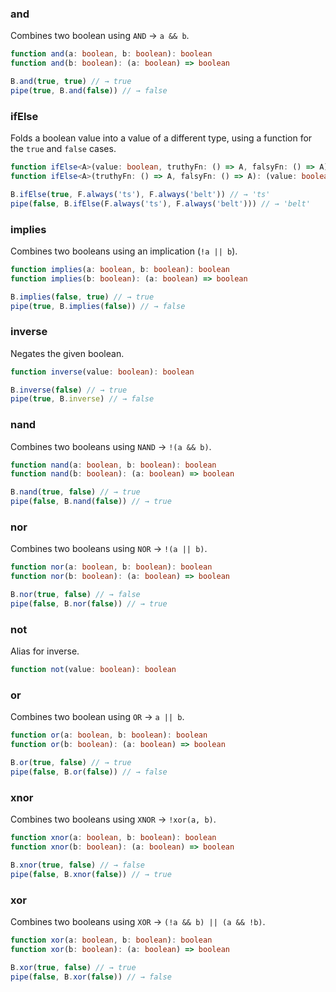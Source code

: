 ### and

Combines two boolean using `AND` → `a && b`.


```ts
function and(a: boolean, b: boolean): boolean
function and(b: boolean): (a: boolean) => boolean
```

```ts
B.and(true, true) // → true
pipe(true, B.and(false)) // → false
```

### ifElse

Folds a boolean value into a value of a different type, using a function for the `true` and `false` cases.


```ts
function ifElse<A>(value: boolean, truthyFn: () => A, falsyFn: () => A): A
function ifElse<A>(truthyFn: () => A, falsyFn: () => A): (value: boolean) => A
```

```ts
B.ifElse(true, F.always('ts'), F.always('belt')) // → 'ts'
pipe(false, B.ifElse(F.always('ts'), F.always('belt'))) // → 'belt'
```

### implies

Combines two booleans using an implication (`!a || b`).


```ts
function implies(a: boolean, b: boolean): boolean
function implies(b: boolean): (a: boolean) => boolean
```

```ts
B.implies(false, true) // → true
pipe(true, B.implies(false)) // → false
```

### inverse

Negates the given boolean.


```ts
function inverse(value: boolean): boolean
```

```ts
B.inverse(false) // → true
pipe(true, B.inverse) // → false
```

### nand

Combines two booleans using `NAND` → `!(a && b)`.


```ts
function nand(a: boolean, b: boolean): boolean
function nand(b: boolean): (a: boolean) => boolean
```

```ts
B.nand(true, false) // → true
pipe(false, B.nand(false)) // → true
```

### nor

Combines two booleans using `NOR` → `!(a || b)`.


```ts
function nor(a: boolean, b: boolean): boolean
function nor(b: boolean): (a: boolean) => boolean
```

```ts
B.nor(true, false) // → false
pipe(false, B.nor(false)) // → true
```

### not

Alias for inverse.


```ts
function not(value: boolean): boolean
```

### or

Combines two boolean using `OR` → `a || b`.


```ts
function or(a: boolean, b: boolean): boolean
function or(b: boolean): (a: boolean) => boolean
```

```ts
B.or(true, false) // → true
pipe(false, B.or(false)) // → false
```

### xnor

Combines two booleans using `XNOR` → `!xor(a, b)`.


```ts
function xnor(a: boolean, b: boolean): boolean
function xnor(b: boolean): (a: boolean) => boolean
```

```ts
B.xnor(true, false) // → false
pipe(false, B.xnor(false)) // → true
```

### xor

Combines two booleans using `XOR` → `(!a && b) || (a && !b)`.


```ts
function xor(a: boolean, b: boolean): boolean
function xor(b: boolean): (a: boolean) => boolean
```

```ts
B.xor(true, false) // → true
pipe(false, B.xor(false)) // → false
```